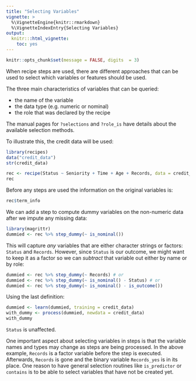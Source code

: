 ```yaml
---
title: "Selecting Variables"
vignette: >
  %\VignetteEngine{knitr::rmarkdown}
  %\VignetteIndexEntry{Selecting Variables}
output:
  knitr:::html_vignette:
    toc: yes
---
```


```r
knitr::opts_chunk$set(message = FALSE, digits  = 3)
```

When recipe steps are used, there are different approaches that can be used to select which variables or features should be used. 

The three main characteristics of variables that can be queried: 

 * the name of the variable
 * the data type (e.g. numeric or nominal)
 * the role that was declared by the recipe
 
The manual pages for `?selections` and  `?role_is` have details about the available selection methods. 
 
To illustrate this, the credit data will be used: 

```r
library(recipes)
data("credit_data")
str(credit_data)

rec <- recipe(Status ~ Seniority + Time + Age + Records, data = credit_data)
rec
```

Before any steps are used the information on the original variables is:

```r
rec$term_info
```

We can add a step to compute dummy variables on the non-numeric data after we impute any missing data:

```r
library(magrittr)
dummied <- rec %>% step_dummy(~ is_nominal())
```

This will capture _any_ variables that are either character strings or factors: `Status` and `Records`. However, since `Status` is our outcome, we might want to keep it as a factor so we can _subtract_ that variable out either by name or by role:

```r
dummied <- rec %>% step_dummy(~ Records) # or
dummied <- rec %>% step_dummy(~ is_nominal() - Status) # or
dummied <- rec %>% step_dummy(~ is_nominal() - is_outcome()) 
```

Using the last definition: 

```r
dummied <- learn(dummied, training = credit_data)
with_dummy <- process(dummied, newdata = credit_data)
with_dummy
```

`Status` is unaffected. 

One important aspect about selecting variables in steps is that the variable names and types may change as steps are being processed. In the above example, `Records` is a factor variable before the step is executed. Afterwards, `Records` is gone and the binary variable `Records_yes` is in its place. One reason to have general selection routines like `is_predictor` or `contains` is to be able to select variables that have not be created yet. 


